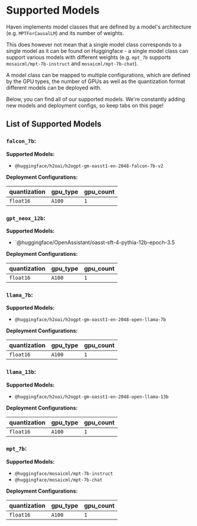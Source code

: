 # Supported Models

Haven implements model classes that are defined by a model's architecture (e.g. `MPTForCausalLM`) and its number of weights. 

This does however not mean that a single model class corresponds to a single model as it can be found on Huggingface - a single model class can support various models with different weights (e.g. `mpt_7b` supports `mosaicml/mpt-7b-instruct` and `mosaicml/mpt-7b-chat`).

A model class can be mapped to multiple configurations, which are defined by the GPU types, the number of GPUs as well as the quantization format different models can be deployed with.

Below, you can find all of our supported models. We're constantly adding new models and deployment configs, so keep tabs on this page!



## List of Supported Models


### `falcon_7b`:

**Supported Models:**

- `@huggingface/h2oai/h2ogpt-gm-oasst1-en-2048-falcon-7b-v2`


**Deployment Configurations:**


| quantization | gpu_type    | gpu_count    |
| ------------ | ----------- | ----------- |
| `float16`       | `A100`      | `1` |




### `gpt_neox_12b`:

**Supported Models:**

- `@huggingface/OpenAssistant/oasst-sft-4-pythia-12b-epoch-3.5


**Deployment Configurations:**


| quantization | gpu_type    | gpu_count    |
| ------------ | ----------- | ----------- |
| `float16`       | `A100`      | `1` |




### `llama_7b`:

**Supported Models:**

- `@huggingface/h2oai/h2ogpt-gm-oasst1-en-2048-open-llama-7b`


**Deployment Configurations:**


| quantization | gpu_type    | gpu_count    |
| ------------ | ----------- | ----------- |
| `float16`       | `A100`      | `1` |




### `llama_13b`:

**Supported Models:**

- `@huggingface/h2oai/h2ogpt-gm-oasst1-en-2048-open-llama-13b`


**Deployment Configurations:**


| quantization | gpu_type    | gpu_count    |
| ------------ | ----------- | ----------- |
| `float16`       | `A100`      | `1` |




### `mpt_7b`:

**Supported Models:**

- `@huggingface/mosaicml/mpt-7b-instruct`
- `@huggingface/mosaicml/mpt-7b-chat`


**Deployment Configurations:**


| quantization | gpu_type    | gpu_count    |
| ------------ | ----------- | ----------- |
| `float16`       | `A100`      | `1` |


